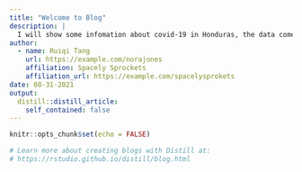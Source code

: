 ```yaml
---
title: "Welcome to Blog"
description: |
  I will show some infomation about covid-19 in Honduras, the data come from package `tidycovid19`. It contains the COVID data since Jan 2020. The source of data comes from mutiple website, such as the Johns Hopkins University CSSE Github Repo and the European Centre for Disease Prevention and Control. We can find more information from the [github](https://github.com/joachim-gassen/tidycovid19)
author:
  - name: Ruiqi Tang 
    url: https://example.com/norajones
    affiliation: Spacely Sprockets
    affiliation_url: https://example.com/spacelysprokets
date: 08-31-2021
output:
  distill::distill_article:
    self_contained: false
---
```


```r
knitr::opts_chunk$set(echo = FALSE)

# Learn more about creating blogs with Distill at:
# https://rstudio.github.io/distill/blog.html

```



